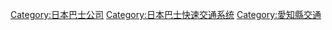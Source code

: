 {{catmore}}

{{DEFAULTSORT:Nagoya-Guideway-Bus}}
[[Category:日本巴士公司|Category:日本巴士公司]]
[[Category:日本巴士快速交通系统|Category:日本巴士快速交通系统]]
[[Category:愛知縣交通|Category:愛知縣交通]]